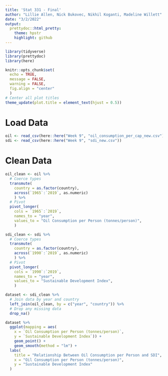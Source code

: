 ---
title: 'Stat 331 - Final'
author: "Lillie Allen, Nick Bukovec, Nikhil Koganti, Madeline Willett"
date: "3/2/2022"
output:
  prettydoc::html_pretty:
    theme: hpstr
    highlight: github
---

```{r libs}
library(tidyverse)
library(prettydoc)
library(here)
```

```{r setup, include=FALSE}
knitr::opts_chunk$set(
  echo = TRUE, 
  message = FALSE, 
  warning = FALSE, 
  fig.align = "center"
  )
# Center all plot titles
theme_update(plot.title = element_text(hjust = 0.5))
```

# Load Data
```{r load}
oil <- read_csv(here::here("Week 9", "oil_consumption_per_cap_new.csv"))
sdi <- read_csv(here::here("Week 9", "sdi_new.csv"))
```

# Clean Data

```{r clean}
oil_clean <- oil %>%
  # Coerce types
  transmute(
    country = as.factor(country),
    across(`1965`:`2019`, as.numeric)
    ) %>% 
  # Pivot 
  pivot_longer(
    cols = `1965`:`2019`, 
    names_to = "year",
    values_to = "Oil Consumption per Person (tonnes/person)",
    )

sdi_clean <- sdi %>% 
  # Coerce types
  transmute(
    country = as.factor(country),
    across(`1990`:`2019`, as.numeric)
    ) %>% 
  # Pivot
  pivot_longer(
    cols = `1990`:`2019`, 
    names_to = "year",
    values_to = "Sustainable Development Index",
    ) 

dataset <- sdi_clean %>% 
  # Join data by year and country
  left_join(oil_clean, by = c("year", "country")) %>% 
  # Drop any missing data
  drop_na()
```


```{r}
dataset %>%
  ggplot(mapping = aes(
    x = `Oil Consumption per Person (tonnes/person)`, 
    y = `Sustainable Development Index`)) +
    geom_point() +
    geom_smooth(method = "lm") +
  labs(
    title = "Relationship Between Oil Consumption per Person and SDI",
    x = "Oil Consumption per Person (tonnes/person)",
    y = "Sustainable Development Index"
  )
```